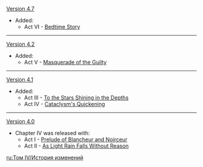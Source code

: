 {{Change History/Header}}
[[Version 4.7]]
* Added:
** Act VI - [[Bedtime Story]]
----
[[Version 4.2]]
* Added:
** Act V - [[Masquerade of the Guilty]]
----
[[Version 4.1]]
* Added:
** Act III - [[To the Stars Shining in the Depths]]
** Act IV - [[Cataclysm's Quickening]]
----
[[Version 4.0]]
* Chapter IV was released with:
** Act I - [[Prelude of Blancheur and Noirceur]]
** Act II - [[As Light Rain Falls Without Reason]]
<noinclude>
[[ru:Том IV/История изменений]]
</noinclude>